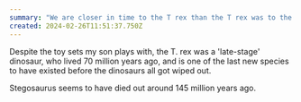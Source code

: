 ```yaml
---
summary: "We are closer in time to the T rex than the T rex was to the Stegosaurus"
created: 2024-02-26T11:51:37.750Z
---
```


Despite the toy sets my son plays with, the T. rex was a 'late-stage' dinosaur, who lived 70 million years ago, and is one of the last new species to have existed before the dinosaurs all got wiped out.

Stegosaurus seems to have died out around 145 million years ago.
